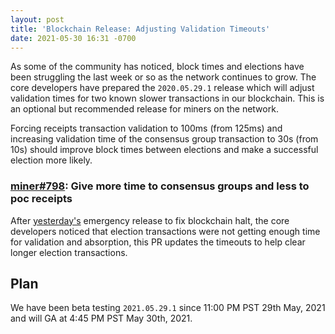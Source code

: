 ```yaml
---
layout: post
title: 'Blockchain Release: Adjusting Validation Timeouts'
date: 2021-05-30 16:31 -0700
---
```


As some of the community has noticed, block times and elections have been struggling the last week
or so as the network continues to grow. The core developers have prepared the `2020.05.29.1` release
which will adjust validation times for two known slower transactions in our blockchain. This is an
optional but recommended release for miners on the network.

<!--truncate-->

Forcing receipts transaction validation to 100ms (from 125ms) and increasing validation time of the
consensus group transaction to 30s (from 10s) should improve block times between elections and make
a successful election more likely.

### [miner#798](https://github.com/helium/miner/pull/798): Give more time to consensus groups and less to poc receipts

After
[yesterday's](https://engineering.helium.comhttps://docs.helium.com/blog/2021/05/29/blockchain-release-chain-halt-postmortem.html)
emergency release to fix blockchain halt, the core developers noticed that election transactions
were not getting enough time for validation and absorption, this PR updates the timeouts to help
clear longer election transactions.

## Plan

We have been beta testing `2021.05.29.1` since 11:00 PM PST 29th May, 2021 and will GA at 4:45 PM
PST May 30th, 2021.
